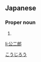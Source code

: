 ==Japanese==
{{ja-kanjitab|公|二|郎}}

===Proper noun===
{{ja-pos|proper|こうじろう}}

# {{given name|male|lang=ja}}

[[Category:Japanese male given names|こうじろう]]

[[li:公二郎]]